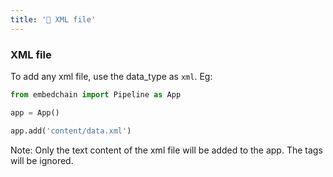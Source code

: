 ```yaml
---
title: '🧾 XML file'
---
```


### XML file

To add any xml file, use the data_type as `xml`. Eg:

```python
from embedchain import Pipeline as App

app = App()

app.add('content/data.xml')
```

Note: Only the text content of the xml file will be added to the app. The tags will be ignored.
